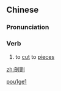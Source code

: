 ==Chinese==
{{zh-forms}}

===Pronunciation===
{{zh-pron
|m=剖gē
|cat=v
}}

===Verb===
{{zh-verb}}

# {{lb|zh|literary}} to [[cut]] to [[pieces]]

[[Category:Mandarin literary terms|pou1ge1]]

[[zh:剖割]]